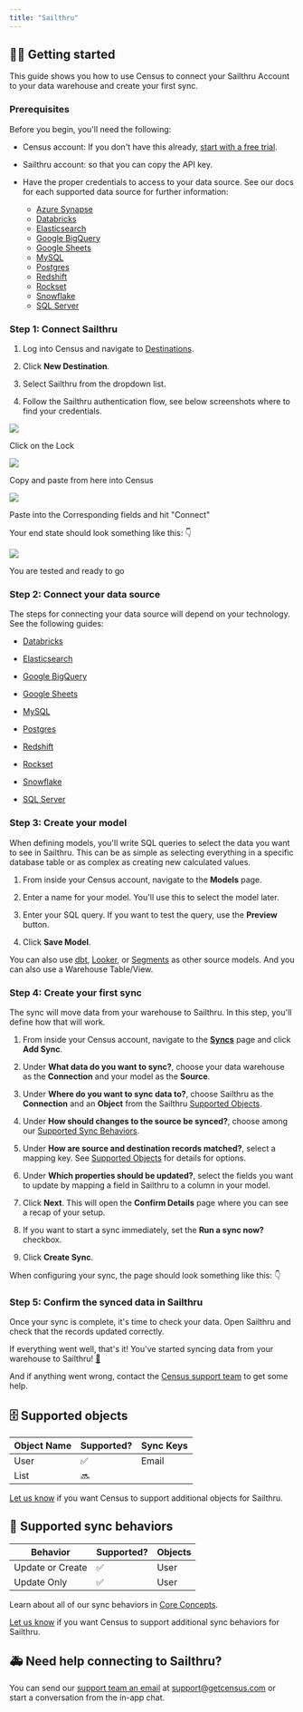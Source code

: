 ```yaml
---
title: "Sailthru"
---
```


## 🏃‍♂️ Getting started

This guide shows you how to use Census to connect your Sailthru Account to your data warehouse and create your first sync.

### Prerequisites

Before you begin, you'll need the following:

* Census account: If you don't have this already, [start with a free trial](https://app.getcensus.com/).

* Sailthru account: so that you can copy the API key.

* Have the proper credentials to access to your data source. See our docs for each supported data source for further information:  
   * [Azure Synapse](/sources/azure-synapse)  
   * [Databricks](https://docs.getcensus.com/sources/databricks)  
   * [Elasticsearch](https://docs.getcensus.com/sources/elasticsearch)  
   * [Google BigQuery](https://docs.getcensus.com/sources/google-bigquery)  
   * [Google Sheets](https://docs.getcensus.com/sources/google-sheets)  
   * [MySQL](https://docs.getcensus.com/sources/mysql)  
   * [Postgres](https://docs.getcensus.com/sources/postgres)  
   * [Redshift](https://docs.getcensus.com/sources/redshift)  
   * [Rockset](https://docs.getcensus.com/sources/rockset)  
   * [Snowflake](https://docs.getcensus.com/sources/snowflake)  
   * [SQL Server](https://docs.getcensus.com/sources/sql-server)

### Step 1: Connect Sailthru

1. Log into Census and navigate to [Destinations](https://app.getcensus.com/destinations).

2. Click **New Destination**.

3. Select Sailthru from the dropdown list.

4. Follow the Sailthru authentication flow, see below screenshots where to find your credentials.

![](/images/destinations/API%20and%20Postbacks%20Sailthru.png)

Click on the Lock

![](/images/destinations/API%20Key%20and%20Secret.png)

Copy and paste from here into Census

![](/images/destinations/Census%20Sailthru%20Configuration.png)

Paste into the Corresponding fields and hit "Connect"

Your end state should look something like this: 👇

![](/images/destinations/Sailthru%20Tested.png)

You are tested and ready to go

### Step 2: Connect your data source

The steps for connecting your data source will depend on your technology. See the following guides:

* [Databricks](/sources/databricks)

* [Elasticsearch](/sources/elasticsearch)

* [Google BigQuery](/sources/google-bigquery)

* [Google Sheets](/destinations/google-sheets)

* [MySQL](/sources/mysql)

* [Postgres](/sources/postgres)

* [Redshift](/sources/redshift)

* [Rockset](/sources/rockset)

* [Snowflake](/sources/snowflake)

* [SQL Server](/sources/sql-server)

### Step 3: Create your model

When defining models, you'll write SQL queries to select the data you want to see in Sailthru. This can be as simple as selecting everything in a specific database table or as complex as creating new calculated values.

1. From inside your Census account, navigate to the **Models** page.

2. Enter a name for your model. You'll use this to select the model later.

3. Enter your SQL query. If you want to test the query, use the **Preview** button.

4. Click **Save Model**.

You can also use [dbt](/basics/data-models-and-entities/models/native-dbt-integration), [Looker](/basics/data-models-and-entities/models/looker), or [Segments](https://github.com/sutrolabs/census-docs/blob/main/destinations/broken-reference/README.md) as other source models. And you can also use a Warehouse Table/View.

### Step 4: Create your first sync

The sync will move data from your warehouse to Sailthru. In this step, you'll define how that will work.

1. From inside your Census account, navigate to the [**Syncs**](https://app.getcensus.com/syncs) page and click **Add Sync**.

2. Under **What data do you want to sync?**, choose your data warehouse as the **Connection** and your model as the **Source**.

3. Under **Where do you want to sync data to?**, choose Sailthru as the **Connection** and an **Object** from the Sailthru [Supported Objects](/destinations/sailthru#supported-objects).

4. Under **How should changes to the source be synced?**, choose among our [Supported Sync Behaviors](/destinations/sailthru#supported-sync-behaviors).

5. Under **How are source and destination records matched?**, select a mapping key. See [Supported Objects](/destinations/sailthru#supported-objects) for details for options.

6. Under **Which properties should be updated?**, select the fields you want to update by mapping a field in Sailthru to a column in your model.

7. Click **Next**. This will open the **Confirm Details** page where you can see a recap of your setup.

8. If you want to start a sync immediately, set the **Run a sync now?** checkbox.

9. Click **Create Sync**.

When configuring your sync, the page should look something like this: 👇

### Step 5: Confirm the synced data in Sailthru

Once your sync is complete, it's time to check your data. Open Sailthru and check that the records updated correctly.

If everything went well, that's it! You've started syncing data from your warehouse to Sailthru! [🥳️](https://emojikeyboard.org/copy/Partying%5FFace%5FEmoji%5F%F0%9F%A5%B3%EF%B8%8F?utm%5Fsource=extlink)

And if anything went wrong, contact the [Census support team](mailto:support@getcensus.com) to get some help.

## 🗄 Supported objects

| **Object Name** | **Supported?** | **Sync Keys** |
| --------------- | -------------- | ------------- |
| User            | ✅              | Email         |
| List            | 🔜             |              |

[Let us know](mailto:support@getcensus.com) if you want Census to support additional objects for Sailthru.

## 🔄 Supported sync behaviors

| **Behavior**     | **Supported?** | **Objects** |
| ---------------- | -------------- | ----------- |
| Update or Create | ✅              | User        |
| Update Only      | ✅              | User        |

Learn about all of our sync behaviors in [Core Concepts](/basics/core-concept#sync-behaviors).

[Let us know](mailto:support@getcensus.com) if you want Census to support additional sync behaviors for Sailthru.

## 🚑 Need help connecting to Sailthru?

You can send our [support team an email](mailto:support@getcensus.com) at support@getcensus.com or start a conversation from the in-app chat.